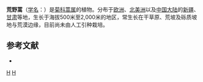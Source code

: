 {{Speciesbox
| taxon = Artemisia campestris
| image = Artemisia_campestris_Sturm34.jpg
| binomial_authority = Linn.
}}

'''荒野蒿'''（[[学名|学名]]：{{lang|la|''Artemisia campestris''}}）是[[菊科|菊科]][[蒿属|蒿属]]的植物。分布于[[欧洲|欧洲]]、[[北美洲|北美洲]]以及[[中国大陆|中国大陆]]的[[新疆|新疆]]、[[甘肃|甘肃]]等地，生长于海拔500米至2,000米的地区，常生长在干草原、荒坡及砾质坡地与荒漠边缘，目前尚未由人工引种栽培。

== 参考文献 ==
<div class="references-small">
* {{cite web| url =http://www.bioinfo.cn/db05/KmzwSpecies.php?action=view&id=4094| title =荒野蒿| work =《中国高等植物数据库全库》| publisher =中国科学院微生物研究所| author =昆明植物研究所| accessdate =2009-02-24| deadurl =yes| archiveurl =https://web.archive.org/web/20160305061807/http://www.bioinfo.cn/db05/KmzwSpecies.php?action=view&id=4094| archivedate =2016-03-05}}
</div>

{{taxonbar}}
[[Category:蒿属|H]]
[[Category:_卡尔·林奈命名的生物分类|H]]
